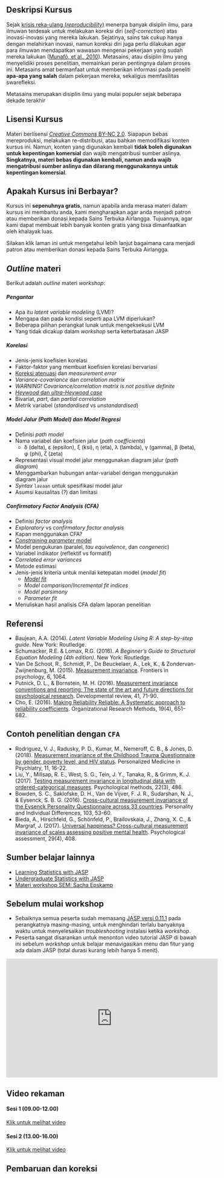 <br>
</br>

## Deskripsi Kursus
Sejak [krisis reka-ulang (*reproducibility*)](http://www.nature.com/news/1-500-scientists-lift-the-lid-on-reproducibility-1.19970) menerpa banyak disiplin ilmu, para ilmuwan terdesak untuk melakukan koreksi diri (*self-correction*) atas inovasi-inovasi yang mereka lakukan. Sejatinya, sains tak cukup hanya dengan melahirkan inovasi, namun koreksi diri juga perlu dilakukan agar para ilmuwan mendapatkan wawasan mengenai pekerjaan yang sudah mereka lakukan ([Munafò, et al., 2010](http://www.nature.com/articles/s41562-016-0021)). Metasains, atau disiplin ilmu yang menyelidiki proses penelitian, memainkan peran pentingnya dalam proses ini. Metasains amat bermanfaat untuk memberikan informasi pada peneliti **apa-apa yang salah** dalam pekerjaan mereka, sekaligus memfasilitas swarefleksi.

Metasains merupakan disiplin ilmu yang mulai populer sejak beberapa dekade terakhir

## Lisensi Kursus
Materi berlisensi [*Creative Commons* BY-NC 2.0](https://creativecommons.org/licenses/by-nc/2.0/). Siapapun bebas mereproduksi, melakukan re-distribusi, atau bahkan memodifikasi konten kursus ini. Namun, konten yang digunakan kembali **tidak boleh digunakan untuk kepentingan komersial** dan wajib mengatribusi sumber aslinya. **Singkatnya, materi bebas digunakan kembali, namun anda wajib mengatribusi sumber aslinya dan dilarang menggunakannya untuk kepentingan komersial**.


## Apakah Kursus ini Berbayar?
Kursus ini **sepenuhnya gratis**, namun apabila anda merasa materi dalam kursus ini membantu anda, kami mengharapkan agar anda menjadi patron atau memberikan donasi kepada Sains Terbuka Airlangga. Tujuannya, agar kami dapat membuat lebih banyak konten gratis yang bisa dimanfaatkan oleh khalayak luas.

Silakan klik laman ini untuk mengetahui lebih lanjut bagaimana cara menjadi patron atau memberikan donasi kepada Sains Terbuka Airlangga.


## *Outline* materi

Berikut adalah *outline* materi *workshop*: 

##### **Pengantar**
* Apa itu *latent variable modeling* (LVM)?
* Mengapa dan pada kondisi seperti apa LVM diperlukan?
* Beberapa pilihan perangkat lunak untuk mengeksekusi LVM
* Yang tidak dicakup dalam *workshop* serta keterbatasan JASP

##### **Korelasi**
* Jenis-jenis koefisien korelasi
* Faktor-faktor yang membuat koefisien korelasi bervariasi
* [Koreksi atenuasi](https://methods.sagepub.com/reference/encyc-of-research-design/n81.xml) dan *measurement error*
* *Variance-covariance* dan *correlation matrix*
* *WARNING! Covariance/correlation matrix is not positive definite*
* [*Heywood* dan *ultra-Heywood case*](https://journals.sagepub.com/doi/10.1177/0049124112442138)
* Bivariat, *part*, dan *partial correlation*
* Metrik variabel (*standardised* vs *unstandardised*)

##### **Model Jalur** (*Path Model*) dan Model Regresi
* Definisi *path model*
* Nama variabel dan koefisien jalur (*path coefficients*)
  * δ (delta), ε (epsilon), ξ (ksi), η (eta), λ (lambda), γ (gamma), β (beta), φ (phi), ζ (zeta)
* Representasi visual model jalur menggunakan diagram jalur (*path diagram*)
* Menggambarkan hubungan antar-variabel dengan menggunakan diagram jalur
* *Syntax* `lavaan` untuk spesifikasi model jalur
* Asumsi kausalitas (?) dan limitasi

##### **Confirmatory Factor Analysis (CFA)**
* Definisi *factor analysis*
* *Exploratory* vs *confirmatory factor analysis*
* Kapan menggunakan CFA?
* [*Constraining parameter* model](https://psycnet.apa.org/record/2008-06808-005)
* Model pengukuran (paralel, *tau equivalence*, dan *congeneric*)
* Variabel indikator (reflektif vs formatif)
* *Correlated error variances*
* Metode estimasi
* Jenis-jenis kriteria untuk menilai ketepatan model (*model fit*)
  * [*Model fit*](http://www.ejbrm.com/issue/download.html?idArticle=183)
  * *Model comparison*/*Incremental fit indices*
  * *Model parsimony*
  * *Parameter fit*
* Menuliskan hasil analisis CFA dalam laporan penelitian


## Referensi

* Baujean, A.A. (2014). *Latent Variable Modeling Using R: A step-by-step guide*. New York: Routledge.
* Schumacker, R.E. & Lomax, R.G. (2016). *A Beginner's Guide to Structural Equation Modeling (4th edition)*. New York: Routledge.
* Van De Schoot, R., Schmidt, P., De Beuckelaer, A., Lek, K., & Zondervan-Zwijnenburg, M. (2015). [Measurement invariance](https://www.frontiersin.org/articles/10.3389/fpsyg.2015.01064/full). Frontiers in psychology, 6, 1064.
* Putnick, D. L., & Bornstein, M. H. (2016). [Measurement invariance conventions and reporting: The state of the art and future directions for psychological research](https://www.ncbi.nlm.nih.gov/pmc/articles/PMC5145197/). Developmental review, 41, 71-90.
* Cho, E. (2016). [Making Reliability Reliable: A Systematic approach to reliability coefficients](https://rameliaz.github.io/mg-sem-workshop/cho2016.pdf). Organizational Research Methods, 19(4), 651-682.


## Contoh penelitian dengan `CFA`

* Rodriguez, V. J., Radusky, P. D., Kumar, M., Nemeroff, C. B., & Jones, D. (2018). [Measurement invariance of the Childhood Trauma Questionnaire by gender, poverty level, and HIV status](https://www.sciencedirect.com/science/article/abs/pii/S2468171718300085). Personalized Medicine in Psychiatry, 11, 16-22.
* Liu, Y., Millsap, R. E., West, S. G., Tein, J. Y., Tanaka, R., & Grimm, K. J. (2017). [Testing measurement invariance in longitudinal data with ordered-categorical measures](https://psycnet.apa.org/record/2016-25480-001). Psychological methods, 22(3), 486.
* Bowden, S. C., Saklofske, D. H., Van de Vijver, F. J. R., Sudarshan, N. J., & Eysenck, S. B. G. (2016). [Cross-cultural measurement invariance of the Eysenck Personality Questionnaire across 33 countries](https://www.sciencedirect.com/science/article/abs/pii/S0191886916302835). Personality and Individual Differences, 103, 53-60.
* Bieda, A., Hirschfeld, G., Schönfeld, P., Brailovskaia, J., Zhang, X. C., & Margraf, J. (2017). [Universal happiness? Cross-cultural measurement invariance of scales assessing positive mental health](http://www.kli.psy.ruhr-uni-bochum.de/klipsy/public/margraf%20Journals%20with%20Peer-Review/Bieda%20et%20al%202016%20Universal%20happiness.pdf). Psychological assessment, 29(4), 408.


## Sumber belajar lainnya

* [Learning Statistics with JASP](https://learnstatswithjasp.com/)
* [Undergraduate Statistics with JASP](https://osf.io/t56kg/)
* [Materi workshop SEM: Sacha Epskamp](http://sachaepskamp.com/SEM2019)


## Sebelum mulai workshop

* Sebaiknya semua peserta sudah memasang [JASP versi 0.11.1](https://jasp-stats.org/download/) pada perangkatnya masing-masing, untuk menghindari terlalu banyaknya waktu untuk menyelesaikan *troubleshooting* instalasi ketika *workshop*.
* Peserta sangat disarankan untuk menonton video tutorial JASP di bawah ini sebelum *workshop* untuk belajar menavigasikan menu dan fitur yang ada dalam JASP (total durasi kurang lebih hanya 5 menit).

<center><iframe width="560" height="315" src="https://www.youtube.com/embed/HxqB7CUA-XI" frameborder="0" allow="accelerometer; autoplay; encrypted-media; gyroscope; picture-in-picture" allowfullscreen></iframe></center>


## Video rekaman

#### Sesi 1 (09.00-12.00)

[Klik untuk melihat video]()


#### Sesi 2 (13.00-16.00)

[Klik untuk melihat video]()

## Pembaruan dan koreksi
